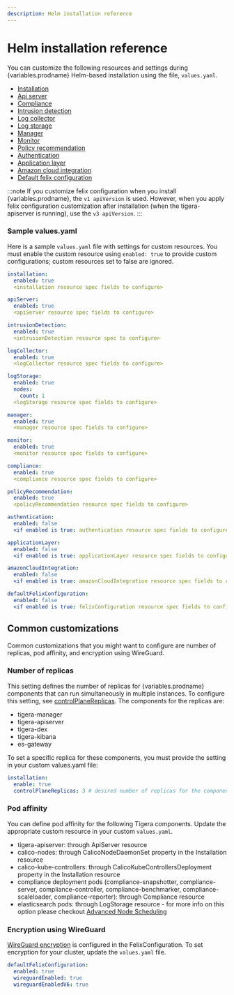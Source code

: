 ```yaml
---
description: Helm installation reference
---
```


# Helm installation reference

You can customize the following resources and settings during {variables.prodname} Helm-based installation using the file, `values.yaml`.

- [Installation](api.mdx#operator.tigera.io/v1.InstallationSpec)
- [Api server](api.mdx#operator.tigera.io/v1.APIServerSpec)
- [Compliance](api.mdx#operator.tigera.io/v1.ComplianceSpec)
- [Intrusion detection](api.mdx#operator.tigera.io/v1.IntrusionDetectionSpec)
- [Log collector](api.mdx#operator.tigera.io/v1.LogCollectorSpec)
- [Log storage](api.mdx#operator.tigera.io/v1.LogStorageSpec)
- [Manager](api.mdx#operator.tigera.io/v1.ManagerSpec)
- [Monitor](api.mdx#operator.tigera.io/v1.MonitorSpec)
- [Policy recommendation](api.mdx#operator.tigera.io/v1.PolicyRecommendationSpec)
- [Authentication](api.mdx#operator.tigera.io/v1.AuthenticationSpec)
- [Application layer](api.mdx#operator.tigera.io/v1.ApplicationLayerSpec)
- [Amazon cloud integration](api.mdx#operator.tigera.io/v1.AmazonCloudIntegrationSpec)
- [Default felix configuration](../resources/felixconfig.mdx#spec)

:::note
If you customize felix configuration when you install {variables.prodname}, the `v1 apiVersion` is used. However, when you apply
felix configuration customization after installation (when the tigera-apiserver is running), use the `v3 apiVersion`.
:::

### Sample values.yaml

Here is a sample `values.yaml` file with settings for custom resources. You must enable the custom resource using
`enabled: true` to provide custom configurations; custom resources set to false are ignored.

```yaml
installation:
  enabled: true
  <installation resource spec fields to configure>

apiServer:
  enabled: true
  <apiServer resource spec fields to configure>

intrusionDetection:
  enabled: true
  <intrusionDetection resource spec to configure>

logCollector:
  enabled: true
  <logCollector resource spec fields to configure>

logStorage:
  enabled: true
  nodes:
    count: 1
  <logStorage resource spec fields to configure>

manager:
  enabled: true
  <manager resource spec fields to configure>

monitor:
  enabled: true
  <monitor resource spec fields to configure>

compliance:
  enabled: true
  <compliance resource spec fields to configure>

policyRecommendation:
  enabled: true
  <policyRecommendation resource spec fields to configure>

authentication:
  enabled: false
  <if enabled is true: authentication resource spec fields to configure>

applicationLayer:
  enabled: false
  <if enabled is true: applicationLayer resource spec fields to configure>

amazonCloudIntegration:
  enabled: false
  <if enabled is true: amazonCloudIntegration resource spec fields to configure>

defaultFelixConfiguration:
  enabled: false
  <if enabled is true: felixConfiguration resource spec fields to configure>
```

## Common customizations

Common customizations that you might want to configure are number of replicas, pod affinity, and encryption using WireGuard.

### Number of replicas
This setting defines the number of replicas for {variables.prodname} components that can run simultaneously in multiple instances.
To configure this setting, see [controlPlaneReplicas](api.mdx#operator.tigera.io/v1.InstallationSpec).
The components for the replicas are:

- tigera-manager
- tigera-apiserver
- tigera-dex
- tigera-kibana
- es-gateway

To set a specific replica for these components, you must provide the setting in your custom values.yaml file:
```yaml
installation:
  enable: true
  controlPlaneReplicas: 3 # desired number of replicas for the components listed above.
```

### Pod affinity
You can define pod affinity for the following Tigera components. Update the appropriate custom resource in your custom `values.yaml`.

- tigera-apiserver: through ApiServer resource
- calico-nodes: through CalicoNodeDaemonSet property in the Installation resource
- calico-kube-controllers: through CalicoKubeControllersDeployment property in the Installation resource
- compliance deployment pods (compliance-snapshotter, compliance-server, compliance-controller, compliance-benchmarker,
compliance-scaleloader, compliance-reporter): through Compliance resource
- elasticsearch pods: through LogStorage resource - for more info on this option please checkout [Advanced Node Scheduling](../../operations/logstorage/advanced-node-scheduling.mdx)

### Encryption using WireGuard
[WireGuard encryption](../../compliance/encrypt-cluster-pod-traffic#enable-wireguard-for-a-cluster)
is configured in the FelixConfiguration. To set encryption for your cluster, update the `values.yaml` file.

```yaml
defaultFelixConfiguration:
  enabled: true
  wireguardEnabled: true
  wireguardEnabledV6: true
```